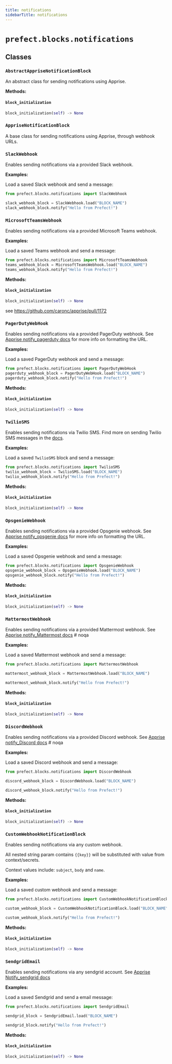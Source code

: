 ```yaml
---
title: notifications
sidebarTitle: notifications
---
```


# `prefect.blocks.notifications`

## Classes

### `AbstractAppriseNotificationBlock`


An abstract class for sending notifications using Apprise.


**Methods:**

#### `block_initialization`

```python
block_initialization(self) -> None
```

### `AppriseNotificationBlock`


A base class for sending notifications using Apprise, through webhook URLs.


### `SlackWebhook`


Enables sending notifications via a provided Slack webhook.

**Examples:**

Load a saved Slack webhook and send a message:
```python
from prefect.blocks.notifications import SlackWebhook

slack_webhook_block = SlackWebhook.load("BLOCK_NAME")
slack_webhook_block.notify("Hello from Prefect!")
```


### `MicrosoftTeamsWebhook`


Enables sending notifications via a provided Microsoft Teams webhook.

**Examples:**

Load a saved Teams webhook and send a message:
```python
from prefect.blocks.notifications import MicrosoftTeamsWebhook
teams_webhook_block = MicrosoftTeamsWebhook.load("BLOCK_NAME")
teams_webhook_block.notify("Hello from Prefect!")
```


**Methods:**

#### `block_initialization`

```python
block_initialization(self) -> None
```

see https://github.com/caronc/apprise/pull/1172


### `PagerDutyWebHook`


Enables sending notifications via a provided PagerDuty webhook.
See [Apprise notify_pagerduty docs](https://github.com/caronc/apprise/wiki/Notify_pagerduty)
for more info on formatting the URL.

**Examples:**

Load a saved PagerDuty webhook and send a message:
```python
from prefect.blocks.notifications import PagerDutyWebHook
pagerduty_webhook_block = PagerDutyWebHook.load("BLOCK_NAME")
pagerduty_webhook_block.notify("Hello from Prefect!")
```


**Methods:**

#### `block_initialization`

```python
block_initialization(self) -> None
```

### `TwilioSMS`


Enables sending notifications via Twilio SMS.
Find more on sending Twilio SMS messages in the [docs](https://www.twilio.com/docs/sms).

**Examples:**

Load a saved `TwilioSMS` block and send a message:
```python
from prefect.blocks.notifications import TwilioSMS
twilio_webhook_block = TwilioSMS.load("BLOCK_NAME")
twilio_webhook_block.notify("Hello from Prefect!")
```


**Methods:**

#### `block_initialization`

```python
block_initialization(self) -> None
```

### `OpsgenieWebhook`


Enables sending notifications via a provided Opsgenie webhook.
See [Apprise notify_opsgenie docs](https://github.com/caronc/apprise/wiki/Notify_opsgenie)
for more info on formatting the URL.

**Examples:**

Load a saved Opsgenie webhook and send a message:
```python
from prefect.blocks.notifications import OpsgenieWebhook
opsgenie_webhook_block = OpsgenieWebhook.load("BLOCK_NAME")
opsgenie_webhook_block.notify("Hello from Prefect!")
```


**Methods:**

#### `block_initialization`

```python
block_initialization(self) -> None
```

### `MattermostWebhook`


Enables sending notifications via a provided Mattermost webhook.
See [Apprise notify_Mattermost docs](https://github.com/caronc/apprise/wiki/Notify_Mattermost) # noqa

**Examples:**

Load a saved Mattermost webhook and send a message:
```python
from prefect.blocks.notifications import MattermostWebhook

mattermost_webhook_block = MattermostWebhook.load("BLOCK_NAME")

mattermost_webhook_block.notify("Hello from Prefect!")
```


**Methods:**

#### `block_initialization`

```python
block_initialization(self) -> None
```

### `DiscordWebhook`


Enables sending notifications via a provided Discord webhook.
See [Apprise notify_Discord docs](https://github.com/caronc/apprise/wiki/Notify_Discord) # noqa

**Examples:**

Load a saved Discord webhook and send a message:
```python
from prefect.blocks.notifications import DiscordWebhook

discord_webhook_block = DiscordWebhook.load("BLOCK_NAME")

discord_webhook_block.notify("Hello from Prefect!")
```


**Methods:**

#### `block_initialization`

```python
block_initialization(self) -> None
```

### `CustomWebhookNotificationBlock`


Enables sending notifications via any custom webhook.

All nested string param contains `{{key}}` will be substituted with value from context/secrets.

Context values include: `subject`, `body` and `name`.

**Examples:**

Load a saved custom webhook and send a message:
```python
from prefect.blocks.notifications import CustomWebhookNotificationBlock

custom_webhook_block = CustomWebhookNotificationBlock.load("BLOCK_NAME")

custom_webhook_block.notify("Hello from Prefect!")
```


**Methods:**

#### `block_initialization`

```python
block_initialization(self) -> None
```

### `SendgridEmail`


Enables sending notifications via any sendgrid account.
See [Apprise Notify_sendgrid docs](https://github.com/caronc/apprise/wiki/Notify_Sendgrid)

**Examples:**

Load a saved Sendgrid and send a email message:
```python
from prefect.blocks.notifications import SendgridEmail

sendgrid_block = SendgridEmail.load("BLOCK_NAME")

sendgrid_block.notify("Hello from Prefect!")
```


**Methods:**

#### `block_initialization`

```python
block_initialization(self) -> None
```
